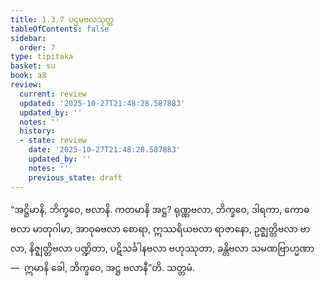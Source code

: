```yaml
---
title: 1.3.7 ပဌမဗလသုတ္တ
tableOfContents: false
sidebar:
  order: 7
type: tipitaka
basket: su
book: a8
review:
  current: review
  updated: '2025-10-27T21:48:28.587883'
  updated_by: ''
  notes: ''
  history:
  - state: review
    date: '2025-10-27T21:48:28.587883'
    updated_by: ''
    notes: ''
    previous_state: draft
---
```



<ReviewStatus review={frontmatter.review} showDetails={true} />

<HypothesisAnnotation frontmatter={frontmatter} />

<DynamicBreadcrumb />

<Division number="27" book="a8" e="ch" v="17" p="58">

<Paragraph number="262" book="a8">
“အဋ္ဌိမာနိ, ဘိက္ခဝေ, ဗလာနိ. ကတမာနိ အဋ္ဌ? ရုဏ္ဏဗလာ, ဘိက္ခဝေ, ဒါရကာ, ကောဓဗလာ မာတုဂါမာ, အာဝုဓဗလာ စောရာ, ဣဿရိယဗလာ ရာဇာနော, ဥဇ္ဈတ္တိဗလာ ဗာလာ, နိဇ္ဈတ္တိဗလာ ပဏ္ဍိတာ, ပဋိသင်္ခါနဗလာ ဗဟုဿုတာ, ခန္တိဗလာ သမဏဗြာဟ္မဏာ—  ဣမာနိ ခေါ, ဘိက္ခဝေ, အဋ္ဌ ဗလာနီ”တိ.

</Paragraph>
</Division>

<Paragraph number="263" type="center" book="a8">
သတ္တမံ.
</Paragraph>